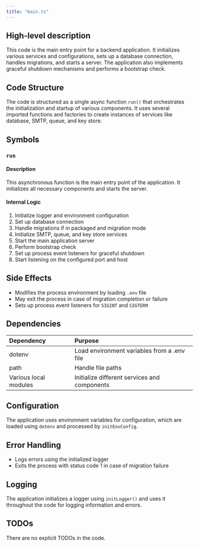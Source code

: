 ```yaml
---
title: "main.ts"
---
```


## High-level description
This code is the main entry point for a backend application. It initializes various services and configurations, sets up a database connection, handles migrations, and starts a server. The application also implements graceful shutdown mechanisms and performs a bootstrap check.

## Code Structure
The code is structured as a single async function `run()` that orchestrates the initialization and startup of various components. It uses several imported functions and factories to create instances of services like database, SMTP, queue, and key store.

## Symbols

### `run`
#### Description
This asynchronous function is the main entry point of the application. It initializes all necessary components and starts the server.

#### Internal Logic
1. Initialize logger and environment configuration
2. Set up database connection
3. Handle migrations if in packaged and migration mode
4. Initialize SMTP, queue, and key store services
5. Start the main application server
6. Perform bootstrap check
7. Set up process event listeners for graceful shutdown
8. Start listening on the configured port and host

## Side Effects
- Modifies the process environment by loading `.env` file
- May exit the process in case of migration completion or failure
- Sets up process event listeners for `SIGINT` and `SIGTERM`

## Dependencies
| Dependency | Purpose |
|:-----------|:--------|
| dotenv | Load environment variables from a .env file |
| path | Handle file paths |
| Various local modules | Initialize different services and components |

## Configuration
The application uses environment variables for configuration, which are loaded using `dotenv` and processed by `initEnvConfig`.

## Error Handling
- Logs errors using the initialized logger
- Exits the process with status code 1 in case of migration failure

## Logging
The application initializes a logger using `initLogger()` and uses it throughout the code for logging information and errors.

## TODOs
There are no explicit TODOs in the code.
